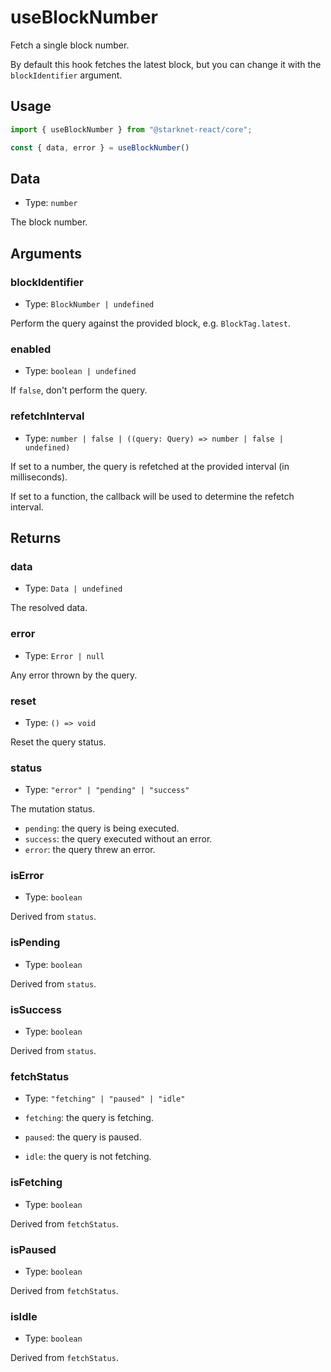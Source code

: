 # useBlockNumber

Fetch a single block number.

By default this hook fetches the latest block, but you can change it with the `blockIdentifier` argument.

## Usage

```ts twoslash
import { useBlockNumber } from "@starknet-react/core";

const { data, error } = useBlockNumber()
```

## Data

* Type: `number`

The block number.

## Arguments

### blockIdentifier

* Type: `BlockNumber | undefined`

Perform the query against the provided block, e.g. `BlockTag.latest`.

### enabled

* Type: `boolean | undefined`

If `false`, don't perform the query.

### refetchInterval

* Type: `number | false | ((query: Query) => number | false | undefined)`

If set to a number, the query is refetched at the provided interval (in milliseconds).

If set to a function, the callback will be used to determine the refetch interval.

## Returns

### data

* Type: `Data | undefined`

The resolved data.

### error

* Type: `Error | null`

Any error thrown by the query.

### reset

* Type: `() => void`

Reset the query status.

### status

* Type: `"error" | "pending" | "success"`

The mutation status.

* `pending`: the query is being executed.
* `success`: the query executed without an error.
* `error`: the query threw an error.

### isError

* Type: `boolean`

Derived from `status`.

### isPending

* Type: `boolean`

Derived from `status`.

### isSuccess

* Type: `boolean`

Derived from `status`.

### fetchStatus

* Type: `"fetching" | "paused" | "idle"`

* `fetching`: the query is fetching.
* `paused`: the query is paused.
* `idle`: the query is not fetching.

### isFetching

* Type: `boolean`

Derived from `fetchStatus`.

### isPaused

* Type: `boolean`

Derived from `fetchStatus`.

### isIdle

* Type: `boolean`

Derived from `fetchStatus`.
